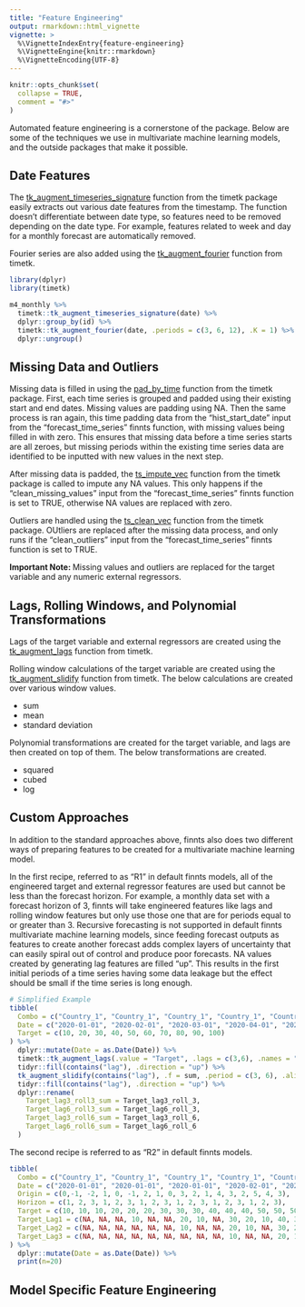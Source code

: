 ```yaml
---
title: "Feature Engineering"
output: rmarkdown::html_vignette
vignette: >
  %\VignetteIndexEntry{feature-engineering}
  %\VignetteEngine{knitr::rmarkdown}
  %\VignetteEncoding{UTF-8}
---
```


```r
knitr::opts_chunk$set(
  collapse = TRUE,
  comment = "#>"
)
```

Automated feature engineering is a cornerstone of the package. Below are some of the techniques we use in multivariate machine learning models, and the outside packages that make it possible. 

## Date Features

The [tk_augment_timeseries_signature](https://business-science.github.io/timetk/reference/tk_augment_timeseries.html) function from the timetk package easily extracts out various date features from the timestamp. The function doesn't differentiate between date type, so features need to be removed depending on the date type. For example, features related to week and day for a monthly forecast are automatically removed. 

Fourier series are also added using the [tk_augment_fourier](https://business-science.github.io/timetk/reference/tk_augment_fourier.html) function from timetk. 

```r
library(dplyr)
library(timetk)

m4_monthly %>%
  timetk::tk_augment_timeseries_signature(date) %>%
  dplyr::group_by(id) %>%
  timetk::tk_augment_fourier(date, .periods = c(3, 6, 12), .K = 1) %>%
  dplyr::ungroup()
```


## Missing Data and Outliers

Missing data is filled in using the [pad_by_time](https://business-science.github.io/timetk/reference/pad_by_time.html) function from the timetk package. First, each time series is grouped and padded using their existing start and end dates. Missing values are padding using NA. Then the same process is ran again, this time padding data from the "hist_start_date" input from the "forecast_time_series" finnts function, with missing values being filled in with zero. This ensures that missing data before a time series starts are all zeroes, but missing periods within the existing time series data are identified to be inputted with new values in the next step. 

After missing data is padded, the [ts_impute_vec](https://business-science.github.io/timetk/reference/ts_impute_vec.html) function from the timetk package is called to impute any NA values. This only happens if the "clean_missing_values" input from the "forecast_time_series" finnts function is set to TRUE, otherwise NA values are replaced with zero. 

Outliers are handled using the [ts_clean_vec](https://business-science.github.io/timetk/reference/ts_clean_vec.html) function from the timetk package. OUtliers are replaced after the missing data process, and only runs if the "clean_outliers" input from the "forecast_time_series" finnts function is set to TRUE. 

**Important Note: ** Missing values and outliers are replaced for the target variable and any numeric external regressors.  

## Lags, Rolling Windows, and Polynomial Transformations

Lags of the target variable and external regressors are created using the [tk_augment_lags](https://business-science.github.io/timetk/reference/tk_augment_lags.html) function from timetk. 

Rolling window calculations of the target variable are created using the [tk_augment_slidify](https://business-science.github.io/timetk/reference/tk_augment_slidify.html) function from timetk. The below calculations are created over various window values. 

- sum
- mean
- standard deviation

Polynomial transformations are created for the target variable, and lags are then created on top of them. The below transformations are created. 

- squared
- cubed
- log

## Custom Approaches

In addition to the standard approaches above, finnts also does two different ways of preparing features to be created for a multivariate machine learning model. 

In the first recipe, referred to as "R1" in default finnts models, all of the engineered target and external regressor features are used but cannot be less than the forecast horizon. For example, a monthly data set with a forecast horizon of 3, finnts will take engineered features like lags and rolling window features but only use those one that are for periods equal to or greater than 3. Recursive forecasting is not supported in default finnts multivariate machine learning models, since feeding forecast outputs as features to create another forecast adds complex layers of uncertainty that can easily spiral out of control and produce poor forecasts. NA values created by generating lag features are filled "up". This results in the first initial periods of a time series having some data leakage but the effect should be small if the time series is long enough. 

```r
# Simplified Example
tibble(
  Combo = c("Country_1", "Country_1", "Country_1", "Country_1", "Country_1", "Country_1", "Country_1", "Country_1", "Country_1", "Country_1"), 
  Date = c("2020-01-01", "2020-02-01", "2020-03-01", "2020-04-01", "2020-05-01", "2020-06-01", "2020-07-01", "2020-08-01", "2020-09-01", "2020-10-01"), 
  Target = c(10, 20, 30, 40, 50, 60, 70, 80, 90, 100)
) %>%
  dplyr::mutate(Date = as.Date(Date)) %>%
  timetk::tk_augment_lags(.value = "Target", .lags = c(3,6), .names = "auto") %>%
  tidyr::fill(contains("lag"), .direction = "up") %>%
  tk_augment_slidify(contains("lag"), .f = sum, .period = c(3, 6), .align = "right") %>%
  tidyr::fill(contains("lag"), .direction = "up") %>%
  dplyr::rename(
    Target_lag3_roll3_sum = Target_lag3_roll_3, 
    Target_lag6_roll3_sum = Target_lag6_roll_3, 
    Target_lag3_roll6_sum = Target_lag3_roll_6, 
    Target_lag6_roll6_sum = Target_lag6_roll_6
  )

```


The second recipe is referred to as "R2" in default finnts models. 

```r

tibble(
  Combo = c("Country_1", "Country_1", "Country_1", "Country_1", "Country_1", "Country_1", "Country_1", "Country_1", "Country_1", "Country_1", "Country_1", "Country_1", "Country_1", "Country_1", "Country_1", "Country_1", "Country_1", "Country_1"), 
  Date = c("2020-01-01", "2020-01-01", "2020-01-01", "2020-02-01", "2020-02-01", "2020-02-01", "2020-03-01", "2020-03-01", "2020-03-01", "2021-04-01", "2021-04-01", "2021-04-01", "2020-05-01", "2020-05-01", "2020-05-01", "2021-06-01", "2021-06-01", "2021-06-01"), 
  Origin = c(0,-1, -2, 1, 0, -1, 2, 1, 0, 3, 2, 1, 4, 3, 2, 5, 4, 3), 
  Horizon = c(1, 2, 3, 1, 2, 3, 1, 2, 3, 1, 2, 3, 1, 2, 3, 1, 2, 3), 
  Target = c(10, 10, 10, 20, 20, 20, 30, 30, 30, 40, 40, 40, 50, 50, 50, 60, 60, 60), 
  Target_Lag1 = c(NA, NA, NA, 10, NA, NA, 20, 10, NA, 30, 20, 10, 40, 30, 20, 50, 40, 30), 
  Target_Lag2 = c(NA, NA, NA, NA, NA, NA, 10, NA, NA, 20, 10, NA, 30, 20, 10, 40, 30, 20), 
  Target_Lag3 = c(NA, NA, NA, NA, NA, NA, NA, NA, NA, 10, NA, NA, 20, 10, NA, 30, 20, 10)
) %>%
  dplyr::mutate(Date = as.Date(Date)) %>%
  print(n=20)

```


## Model Specific Feature Engineering
